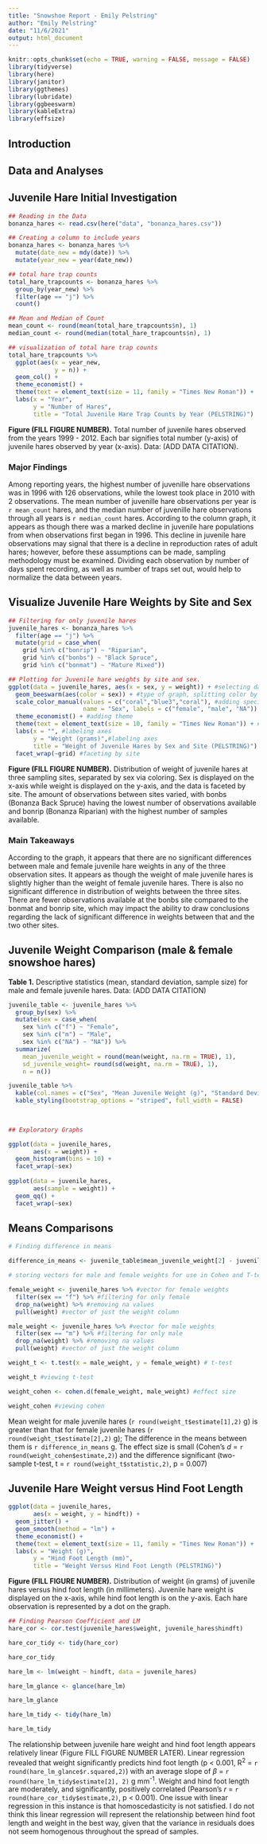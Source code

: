 ```yaml
---
title: "Snowshoe Report - Emily Pelstring"
author: "Emily Pelstring"
date: "11/6/2021"
output: html_document
---
```


```r
knitr::opts_chunk$set(echo = TRUE, warning = FALSE, message = FALSE)
library(tidyverse)
library(here)
library(janitor)
library(ggthemes)
library(lubridate)
library(ggbeeswarm)
library(kableExtra)
library(effsize)
```

## Introduction

## Data and Analyses

## Juvenile Hare Initial Investigation

```r
## Reading in the Data 
bonanza_hares <- read.csv(here("data", "bonanza_hares.csv"))

## Creating a column to include years 
bonanza_hares <- bonanza_hares %>%
  mutate(date_new = mdy(date)) %>%
  mutate(year_new = year(date_new))

## total hare trap counts 
total_hare_trapcounts <- bonanza_hares %>%
  group_by(year_new) %>%
  filter(age == "j") %>%
  count()

## Mean and Median of Count
mean_count <- round(mean(total_hare_trapcounts$n), 1)
median_count <- round(median(total_hare_trapcounts$n), 1)

## visualization of total hare trap counts 
total_hare_trapcounts %>%
  ggplot(aes(x = year_new,
             y = n)) +
  geom_col() + 
  theme_economist() +
  theme(text = element_text(size = 11, family = "Times New Roman")) +
  labs(x = "Year",
       y = "Number of Hares",
       title = "Total Juvenile Hare Trap Counts by Year (PELSTRING)")

```

**Figure (FILL FIGURE NUMBER).** Total number of juvenile hares observed from the years 1999 - 2012. Each bar signifies total number (y-axis) of juvenile hares observed by year (x-axis). Data: (ADD DATA CITATION).

### Major Findings 

Among reporting years, the highest number of juvenille hare observations was in 1996 with 126 observations, while the lowest took place in 2010 with 2 observations. The mean number of juvenille hare observations per year is `r mean_count` hares, and the median number of juvenille hare observations through all years is `r median_count` hares. According to the column graph, it appears as though there was a marked decline in juvenile hare populations from when observations first began in 1996. This decline in juvenile hare observations may signal that there is a decline in reproduction rates of adult hares; however, before these assumptions can be made, sampling methodology must be examined. Dividing each observation by number of days spent recording, as well as number of traps set out, would help to normalize the data between years. 

## Visualize Juvenile Hare Weights by Site and Sex

```r
## Filtering for only juvenile hares 
juvenile_hares <- bonanza_hares %>%
  filter(age == "j") %>% 
  mutate(grid = case_when(
    grid %in% c("bonrip") ~ "Riparian",
    grid %in% c("bonbs") ~ "Black Spruce",
    grid %in% c("bonmat") ~ "Mature Mixed"))

## Plotting for Juvenile hare weights by site and sex. 
ggplot(data = juvenile_hares, aes(x = sex, y = weight)) + #selecting data, setting x value as site and y value as weight 
  geom_beeswarm(aes(color = sex)) + #type of graph, splitting color by sex
  scale_color_manual(values = c("coral","blue3","coral"), #adding specific colors by vector 
                     name = "Sex", labels = c("female", "male", "NA")) + #changing label text
  theme_economist() + #adding theme
  theme(text = element_text(size = 10, family = "Times New Roman")) + #changing graph text size and font
  labs(x = "", #labeling axes
       y = "Weight (grams)",#labeling axes
       title = "Weight of Juvenile Hares by Sex and Site (PELSTRING)") + #adding title
  facet_wrap(~grid) #faceting by site 
```
**Figure (FILL FIGURE NUMBER).** Distribution of weight of juvenile hares at three sampling sites, separated by sex via coloring. Sex is displayed on the x-axis while weight is displayed on the y-axis, and the data is faceted by site. The amount of observations between sites varied, with bonbs (Bonanza Back Spruce) having the lowest number of observations available and bonrip (Bonanza Riparian) with the highest number of samples available.

### Main Takeaways 

According to the graph, it appears that there are no significant differences between male and female juvenile hare weights in any of the three observation sites. It appears as though the weight of male juvenile hares is slightly higher than the weight of female juvenile hares. There is also no significant difference in distribution of weights between the three sites. There are fewer observations available at the bonbs site compared to the bonmat and bonrip site, which may impact the ability to draw conclusions regarding the lack of significant difference in weights between that and the two other sites. 

## Juvenile Weight Comparison (male & female snowshoe hares)

**Table 1.** Descriptive statistics (mean, standard deviation, sample size) for male and female juvenile hares. Data: (ADD DATA CITATION)
```r
juvenile_table <- juvenile_hares %>%
  group_by(sex) %>%
  mutate(sex = case_when(
    sex %in% c("f") ~ "Female",
    sex %in% c("m") ~ "Male",
    sex %in% c("NA") ~ "NA")) %>%
  summarize(
    mean_juvenile_weight = round(mean(weight, na.rm = TRUE), 1),
    sd_juvenile_weight= round(sd(weight, na.rm = TRUE), 1),
    n = n())

juvenile_table %>%
  kable(col.names = c("Sex", "Mean Juvenile Weight (g)", "Standard Deviation", "Sample Size")) %>%
  kable_styling(bootstrap_options = "striped", full_width = FALSE)
   
   
```
```r
## Exploratory Graphs 

ggplot(data = juvenile_hares,
       aes(x = weight)) +
  geom_histogram(bins = 10) +
  facet_wrap(~sex)
  
ggplot(data = juvenile_hares,
       aes(sample = weight)) +
  geom_qq() + 
  facet_wrap(~sex)
```



## Means Comparisons 

```r
# Finding difference in means 

difference_in_means <- juvenile_table$mean_juvenile_weight[2] - juvenile_table$mean_juvenile_weight[1]

# storing vectors for male and female weights for use in Cohen and T-test

female_weight <- juvenile_hares %>% #vector for female weights
  filter(sex == "f") %>% #filtering for only female
  drop_na(weight) %>% #removing na values
  pull(weight) #vector of just the weight column

male_weight <- juvenile_hares %>% #vector for male weights
  filter(sex == "m") %>% #filtering for only male
  drop_na(weight) %>% #removing na values
  pull(weight) #vector of just the weight column

weight_t <- t.test(x = male_weight, y = female_weight) # t-test

weight_t #viewing t-test

weight_cohen <- cohen.d(female_weight, male_weight) #effect size 

weight_cohen #viewing cohen 

```

Mean weight for male juvenile hares (`r round(weight_t$estimate[1],2)` g) is greater than that for female juvenile hares (`r round(weight_t$estimate[2],2)` g); The difference in the means between them is `r difference_in_means` g. The effect size is small (Cohen's *d* = `r round(weight_cohen$estimate,2)`) and the difference significant (two-sample t-test, t = `r round(weight_t$statistic,2)`, p = 0.007)

## Juvenile Hare Weight versus Hind Foot Length 

```r
ggplot(data = juvenile_hares,
       aes(x = weight, y = hindft)) +
  geom_jitter() +
  geom_smooth(method = "lm") +
  theme_economist() +
  theme(text = element_text(size = 11, family = "Times New Roman")) +
  labs(x = "Weight (g)",
       y = "Hind Foot Length (mm)",
       title = "Weight Versus Hind Foot Length (PELSTRING)")
```
**Figure (FILL FIGURE NUMBER).** Distribution of weight (in grams) of juvenile hares versus hind foot length (in millimeters). Juvenile hare weight is displayed on the x-axis, while hind foot length is on the y-axis. Each hare observation is represented by a dot on the graph. 

```r
## Finding Pearson Coefficient and LM
hare_cor <- cor.test(juvenile_hares$weight, juvenile_hares$hindft)

hare_cor_tidy <- tidy(hare_cor)

hare_cor_tidy

hare_lm <- lm(weight ~ hindft, data = juvenile_hares)

hare_lm_glance <- glance(hare_lm)

hare_lm_glance

hare_lm_tidy <- tidy(hare_lm)

hare_lm_tidy

```
The relationship between juvenile hare weight and hind foot length appears relatively linear (Figure FILL FIGURE NUMBER LATER). Linear regression revealed that weight significantly predicts hind foot length (p < 0.001, R^2^ = `r round(hare_lm_glance$r.squared,2)`) with an average slope of $\beta$ = `r round(hare_lm_tidy$estimate[2], 2)` g mm^-1^. Weight and hind foot length are moderately, and significantly, positively correlated (Pearson's *r* = `r round(hare_cor_tidy$estimate,2)`, p < 0.001). One issue with linear regression in this instance is that homoscedasticity is not satisfied. I do not think this linear regression will represent the relationship between hind foot length and weight in the best way, given that the variance in residuals does not seem homogenous throughout the spread of samples. 
